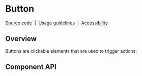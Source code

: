 <!-- Button.stories.mdx --->

# Button

[Source code](https://github.com/richmccartney/mono-design-system/tree/main/packages/react/src/components/Button)
&nbsp;|&nbsp;
[Usage guidelines](#)
&nbsp;|&nbsp;
[Accessibility](#)

## Overview

Buttons are clickable elements that are used to trigger actions.

<Preview>
    <Story id="components-button--basic" />
</Preview>

## Component API
<Props />


